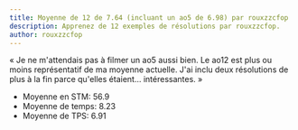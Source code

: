 ```yaml
---
title: Moyenne de 12 de 7.64 (incluant un ao5 de 6.98) par rouxzzcfop
description: Apprenez de 12 exemples de résolutions par rouxzzcfop.
author: rouxzzcfop
---
```



« Je ne m'attendais pas à filmer un ao5 aussi bien.
Le ao12 est plus ou moins représentatif de ma moyenne actuelle.
J'ai inclu deux résolutions de plus à la fin parce qu'elles étaient... intéressantes. »


- Moyenne en STM: 56.9
- Moyenne de temps: 8.23
- Moyenne de TPS: 6.91

<br />

<ReconCollection recons={RECONS} youtubeVideoId={YOUTUBE_VIDEO_ID} />
